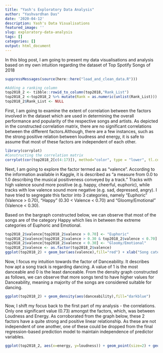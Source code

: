 ```yaml
---
title: "Yash's Exploratory Data Analysis"
author: "Yashvardhan Das"
date: '2020-04-12'
description: Yash's Data Visualisations
featured_image: ''
slug: exploratory-data-analysis
tags: []
categories: []
output: html_document
---
```


In this blog post, I am going to present my data visualisations and analysis based on my own intuition regarding the dataset of Top Spotify Songs of 2018 
```r
suppressMessages(source(here::here("load_and_clean_data.R")))
```


```r
#Adding a ranking column 
top2018_2 <- tibble::rowid_to_column(top2018,"Rank_List")
top2018_2 <-top2018_2 %>% mutate(Rank = as.numeric(unlist(Rank_List)))
top2018_2$Rank_List <- NULL
```

First, I am going to examine the extent of correlation between the factors involved in the dataset which are used in determining the overall performance and popularity of the respective songs and artists. As depicted in the constructed correlation matrix, there are no significant correlations between the different factors.Although, there are a few instances, such as the strong positive relation between loudness and energy, it is safe to assume that most of these factors are independent of each other.

```r
library(corrplot)
#Constructing the correlation matrix
corrplot(cor(top2018_2[c(4:17)]), method="color", type = "lower", tl.col="black", addCoef.col = "black", number.cex = 0.60)
```

Next, I am going to explore the factor termed as as "valence". According to the information available in Kaggle, it is described as "a measure from 0.0 to 1.0 describing the musical positiveness conveyed by a track." Tracks with high valence sound more positive (e.g. happy, cheerful, euphoric), while tracks with low valence sound more negative (e.g. sad, depressed, angry). I have tried to segregate this factor into 3 categories, namely "Euphoric" (Valence > 0.70), "Happy" (0.30 < Valence < 0.70) and "Gloomy/Emotional" (Valence < 0.30).


Based on the bargraph constructed below, we can observe that most of the songs are of the category Happy which lies in between the extreme categories of Euphoric and Emotional.

```r
top2018_2$valence[top2018_2$valence > 0.70] <- "Euphoric"
top2018_2$valence[top2018_2$valence > 0.30 & top2018_2$valence < 0.70] <- "Happy"
top2018_2$valence[top2018_2$valence < 0.30] <- "Gloomy/Emotional"
top2018_2$valence <- as.factor(top2018_2$valence)
ggplot(top2018_2) + geom_bar(aes(valence),fill="red") + xlab("Song categories based on Valence") + ylab("Frequency of Songs")
```

Now, I focus my intuition towards the factor of Danceability. It describes how apt a song track is regarding dancing. A value of 1 is the most danceable and 0 is the least danceable. From the density graph constructed as follows, we can observe that more songs tend to have higher values for Danceability, meaning a majority of the songs are considered suitable for dancing.

```r
ggplot(top2018_2) + geom_density(aes(danceability),fill="darkblue")
```


Now, I shift my focus back to the first part of my analysis - the correlations. Only one significant value (0.73) amongst the factors, which, was between Loudness and Energy. As corroborated from the graph below, these 2 factors have a quite strong and positive linear relationship. As these are not independent of one another, one of these could be dropped from the final regression-based prediction model to maintain independence of predictor variables.

```r
ggplot(top2018_2, aes(x=energy, y=loudness)) + geom_point(size=2) + geom_smooth()
```